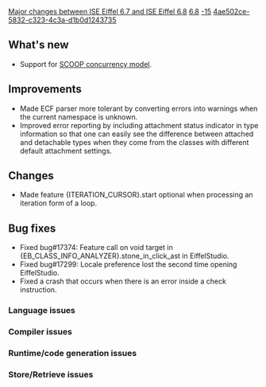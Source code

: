 [[Property:title|Major changes between ISE Eiffel 6.7 and ISE Eiffel 6.8]]
[[Property:link_title|6.8]]
[[Property:weight|-15]]
[[Property:uuid|4ae502ce-5832-c323-4c3a-d1b0d1243735]]
==What's new==
* Support for [[Concurrent programming with SCOOP|SCOOP concurrency model]].
{{seealso|<br/>1) SCOOP implementation [[SCOOP implementation#Known limitations|limitations]].<br/>2) [[Differences between standard ECMA-367 and Eiffel Software implementation|Differences between standard ECMA-367 and Eiffel Software implementation]]. }}

==Improvements==
* Made ECF parser more tolerant by converting errors into warnings when the current namespace is unknown.
* Improved error reporting by including attachment status indicator in type information so that one can easily see the difference between attached and detachable types when they come from the classes with different default attachment settings.

==Changes==
* Made feature <e>{ITERATION_CURSOR}.start</e> optional when processing an iteration form of a loop.

==Bug fixes==
* Fixed bug#17374: Feature call on void target in {EB_CLASS_INFO_ANALYZER}.stone_in_click_ast in EiffelStudio.
* Fixed bug#17299: Locale preference lost the second time opening EiffelStudio.
* Fixed a crash that occurs when there is an error inside a check instruction.

===Language issues===

===Compiler issues===

===Runtime/code generation issues===

===Store/Retrieve issues===


